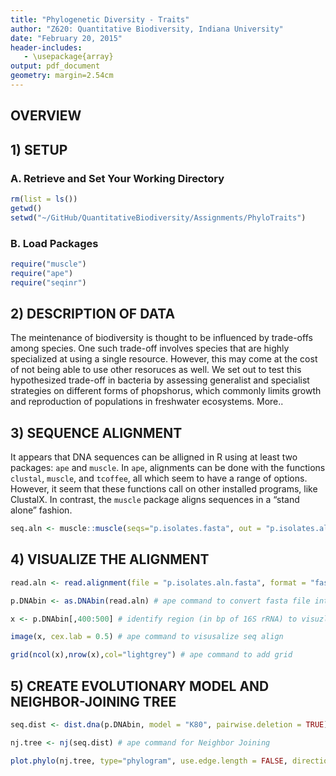 ```yaml
---
title: "Phylogenetic Diversity - Traits"
author: "Z620: Quantitative Biodiversity, Indiana University"
date: "February 20, 2015"
header-includes:
   - \usepackage{array}
output: pdf_document
geometry: margin=2.54cm
---
```


## OVERVIEW

## 1) SETUP
### A. Retrieve and Set Your Working Directory

```r
rm(list = ls())
getwd()
setwd("~/GitHub/QuantitativeBiodiversity/Assignments/PhyloTraits")
```

### B. Load Packages 
```r
require("muscle")
require("ape")
require("seqinr")
```

## 2) DESCRIPTION OF DATA
The meintenance of biodiversity is thought to be influenced by trade-offs among species. 
One such trade-off involves species that are highly specialized at using a single resource. 
However, this may come at the cost of not being able to use other resoruces as well.
We set out to test this hypothesized trade-off in bacteria by assessing generalist and specialist strategies on different forms of phopshorus, which commonly limits growth and reproduction of populations in freshwater ecosystems.
More..

## 3) SEQUENCE ALIGNMENT
It appears that DNA sequences can be alligned in R using at least two packages: `ape` and `muscle`. 
In `ape`, alignments can be done with the functions `clustal`, `muscle`, and `tcoffee`, all which seem to have a range of options. 
However, it seem that these functions call on other installed programs, like ClustalX. 
In contrast, the `muscle` package aligns sequences in a "stand alone" fashion. 

```r
seq.aln <- muscle::muscle(seqs="p.isolates.fasta", out = "p.isolates.aln.fasta") 
```

## 4) VISUALIZE THE ALIGNMENT
```r
read.aln <- read.alignment(file = "p.isolates.aln.fasta", format = "fasta") # seqinr command to read muscle align

p.DNAbin <- as.DNAbin(read.aln) # ape command to convert fasta file into DNAbin filetype

x <- p.DNAbin[,400:500] # identify region (in bp of 16S rRNA) to visuzlize

image(x, cex.lab = 0.5) # ape command to visusalize seq align

grid(ncol(x),nrow(x),col="lightgrey") # ape command to add grid
```

## 5) CREATE EVOLUTIONARY MODEL AND NEIGHBOR-JOINING TREE
```r
seq.dist <- dist.dna(p.DNAbin, model = "K80", pairwise.deletion = TRUE) # ape command for Evo model: Kimura’s 2-parameters distance

nj.tree <- nj(seq.dist) # ape command for Neighbor Joining

plot.phylo(nj.tree, type="phylogram", use.edge.length = FALSE, direction = "right", cex = 0.5, label.offset = 1) # ape command
```




